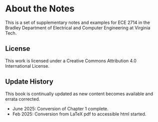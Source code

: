# About the Notes {.unnumbered}

This is a set of supplementary notes and examples for ECE 2714 in the Bradley Department of Electrical and Computer Engineering at Virginia Tech.

## License

This work is licensed under a Creative Commons Attribution 4.0 International License.

## Update History

This book is continually updated as new content becomes available and errata corrected.

* June 2025: Conversion of Chapter 1 complete.
* Feb 2025: Conversion from LaTeX pdf to accessible html started.


